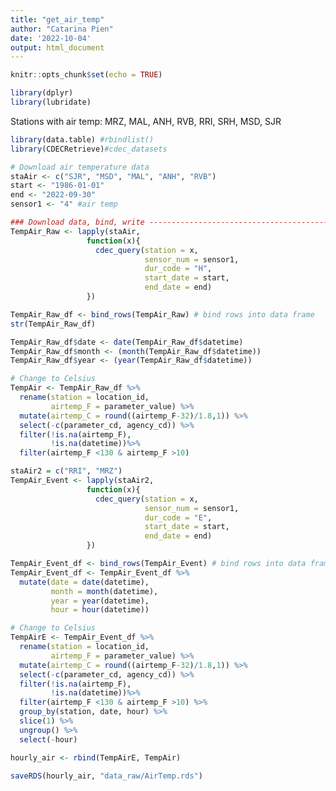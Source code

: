 ```yaml
---
title: "get_air_temp"
author: "Catarina Pien"
date: '2022-10-04'
output: html_document
---
```


```r
knitr::opts_chunk$set(echo = TRUE)
```

```r
library(dplyr)
library(lubridate)
```

Stations with air temp: 
MRZ, MAL, ANH, RVB, RRI, SRH, MSD, SJR


```r
library(data.table) #rbindlist()
library(CDECRetrieve)#cdec_datasets

# Download air temperature data
staAir <- c("SJR", "MSD", "MAL", "ANH", "RVB")
start <- "1986-01-01"
end <- "2022-09-30"
sensor1 <- "4" #air temp

### Download data, bind, write --------------------------------------------
TempAir_Raw <- lapply(staAir, 
                 function(x){
                   cdec_query(station = x,
                              sensor_num = sensor1,
                              dur_code = "H",
                              start_date = start,
                              end_date = end)
                 })

TempAir_Raw_df <- bind_rows(TempAir_Raw) # bind rows into data frame
str(TempAir_Raw_df)

TempAir_Raw_df$date <- date(TempAir_Raw_df$datetime)
TempAir_Raw_df$month <- (month(TempAir_Raw_df$datetime))
TempAir_Raw_df$year <- (year(TempAir_Raw_df$datetime))

# Change to Celsius
TempAir <- TempAir_Raw_df %>%
  rename(station = location_id,
         airtemp_F = parameter_value) %>%
  mutate(airtemp_C = round((airtemp_F-32)/1.8,1)) %>%
  select(-c(parameter_cd, agency_cd)) %>%
  filter(!is.na(airtemp_F),
         !is.na(datetime))%>%
  filter(airtemp_F <130 & airtemp_F >10)
```

```r
staAir2 = c("RRI", "MRZ")
TempAir_Event <- lapply(staAir2, 
                 function(x){
                   cdec_query(station = x,
                              sensor_num = sensor1,
                              dur_code = "E",
                              start_date = start,
                              end_date = end)
                 })

TempAir_Event_df <- bind_rows(TempAir_Event) # bind rows into data frame
TempAir_Event_df <- TempAir_Event_df %>%
  mutate(date = date(datetime),
         month = month(datetime),
         year = year(datetime),
         hour = hour(datetime))

# Change to Celsius
TempAirE <- TempAir_Event_df %>%
  rename(station = location_id,
         airtemp_F = parameter_value) %>%
  mutate(airtemp_C = round((airtemp_F-32)/1.8,1)) %>%
  select(-c(parameter_cd, agency_cd)) %>%
  filter(!is.na(airtemp_F),
         !is.na(datetime))%>%
  filter(airtemp_F <130 & airtemp_F >10) %>%
  group_by(station, date, hour) %>%
  slice(1) %>%
  ungroup() %>%
  select(-hour)
```

```r
hourly_air <- rbind(TempAirE, TempAir)
```

```r
saveRDS(hourly_air, "data_raw/AirTemp.rds")
```

